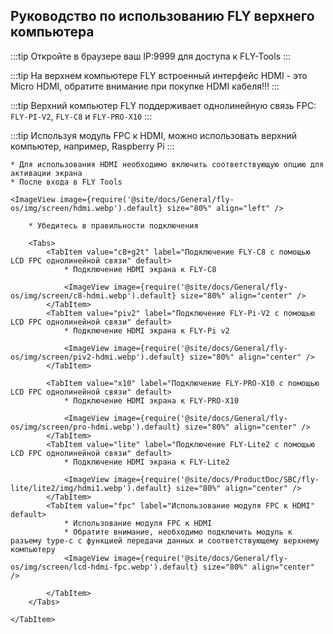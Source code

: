 ## Руководство по использованию FLY верхнего компьютера

:::tip
Откройте в браузере ваш IP:9999 для доступа к FLY-Tools
:::

:::tip
На верхнем компьютере FLY встроенный интерфейс HDMI - это Micro HDMI, обратите внимание при покупке HDMI кабеля!!!
:::

:::tip
Верхний компьютер FLY поддерживает однолинейную связь FPC: `FLY-PI-V2`, `FLY-C8` и `FLY-PRO-X10`
:::

:::tip
Используя модуль FPC к HDMI, можно использовать верхний компьютер, например, Raspberry Pi
:::

    * Для использования HDMI необходимо включить соответствующую опцию для активации экрана
    * После входа в FLY Tools

    <ImageView image={require('@site/docs/General/fly-os/img/screen/hdmi.webp').default} size="80%" align="left" />

<Tabs>
    <TabItem value="HDMI" label="Подключение HDMI" default>

        * Убедитесь в правильности подключения

        <Tabs>
            <TabItem value="c8+g2t" label="Подключение FLY-C8 с помощью LCD FPC однолинейной связи" default>
                * Подключение HDMI экрана к FLY-C8

                <ImageView image={require('@site/docs/General/fly-os/img/screen/c8-hdmi.webp').default} size="80%" align="center" />
            </TabItem>
            <TabItem value="piv2" label="Подключение FLY-Pi-V2 с помощью LCD FPC однолинейной связи" default>
                * Подключение HDMI экрана к FLY-Pi v2

                <ImageView image={require('@site/docs/General/fly-os/img/screen/piv2-hdmi.webp').default} size="80%" align="center" />
            </TabItem>

            <TabItem value="x10" label="Подключение FLY-PRO-X10 с помощью LCD FPC однолинейной связи" default>
                * Подключение HDMI экрана к FLY-PRO-X10

                <ImageView image={require('@site/docs/General/fly-os/img/screen/pro-hdmi.webp').default} size="80%" align="center" />
            </TabItem>
            <TabItem value="lite" label="Подключение FLY-Lite2 с помощью LCD FPC однолинейной связи" default>
                * Подключение HDMI экрана к FLY-Lite2

                <ImageView image={require('@site/docs/ProductDoc/SBC/fly-lite/lite2/img/hdmi1.webp').default} size="80%" align="center" />
            </TabItem>
            <TabItem value="fpc" label="Использование модуля FPC к HDMI" default>
                * Использование модуля FPC к HDMI
                * Обратите внимание, необходимо подключить модуль к разъему type-c с функцией передачи данных и соответствующему верхнему компьютеру
                <ImageView image={require('@site/docs/General/fly-os/img/screen/lcd-hdmi-fpc.webp').default} size="80%" align="center" />

            </TabItem>
        </Tabs>

    </TabItem>
</Tabs>